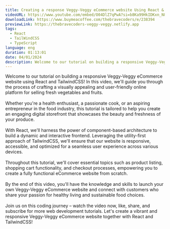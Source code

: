 ```yaml
---
title: Creating a response Veggy-Veggy eCommerce website Using React & TailwindCSS
videoURL: https://www.youtube.com/embed/O04DlZ7qPwA?si=b8Ka99HkIDKxn_N8
downloadLink: https://www.buymeacoffee.com/thebravecoders/e/238394
previewLink: https://thebravecoders-veggy-veggy.netlify.app
tags:
  - React
  - TailWindCSS
  - TypeScript
language: eng
duration: 01:13:01
date: 04/01/2024
description: Welcome to our tutorial on building a responsive Veggy-Veggy eCommerce website using React and TailwindCSS! In this video, we'll guide you through the process of crafting a visually appealing and user-friendly online platform for selling fresh vegetables and fruits.
---
```


Welcome to our tutorial on building a responsive Veggy-Veggy eCommerce website using React and TailwindCSS! In this video, we'll guide you through the process of crafting a visually appealing and user-friendly online platform for selling fresh vegetables and fruits.<br /><br />Whether you're a health enthusiast, a passionate cook, or an aspiring entrepreneur in the food industry, this tutorial is tailored to help you create an engaging digital storefront that showcases the beauty and freshness of your produce.<br /><br />With React, we'll harness the power of component-based architecture to build a dynamic and interactive frontend. Leveraging the utility-first approach of TailwindCSS, we'll ensure that our website is responsive, accessible, and optimized for a seamless user experience across various devices.<br /><br />Throughout this tutorial, we'll cover essential topics such as product listing, shopping cart functionality, and checkout processes, empowering you to create a fully functional eCommerce website from scratch.<br /><br />By the end of this video, you'll have the knowledge and skills to launch your own Veggy-Veggy eCommerce website and connect with customers who share your passion for healthy living and sustainable food choices.<br /><br />Join us on this coding journey – watch the video now, like, share, and subscribe for more web development tutorials. Let's create a vibrant and responsive Veggy-Veggy eCommerce website together with React and TailwindCSS!
